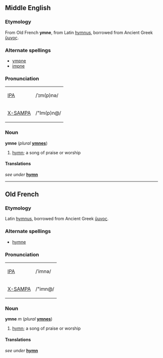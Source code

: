 ==Middle English==
===Etymology===
From Old French '''ymne''', from Latin  [[hymnus]], borrowed from Ancient Greek [[ὕμνος]].

===Alternate spellings===
*[[ympne]]
*[[impne]]

===Pronunciation===
{| border=1 cellpadding=5
| [[w:IPA|IPA]] || /ˈɪm(p)nə/
|-
| [[w:X-SAMPA|X-SAMPA]] || /"Im(p)n@/
|}

===Noun===
'''ymne''' (''plural'' '''[[ymnes]]''')
# [[hymn]]; a song of praise or worship

====Translations====
''see under'' '''[[hymn]]'''

----

==Old French==
===Etymology===
Latin  [[hymnus]], borrowed from Ancient Greek [[ὕμνος]].

===Alternate spellings===
*[[hymne]]

===Pronunciation===
{| border=1 cellpadding=5
| [[w:IPA|IPA]] || /ˈimnə/
|-
| [[w:X-SAMPA|X-SAMPA]] || /"imn@/
|}

===Noun===
'''ymne''' ''m'' (''plural'' '''[[ymnes]]''')
# [[hymn]]; a song of praise or worship

====Translations====
''see under'' '''[[hymn]]'''